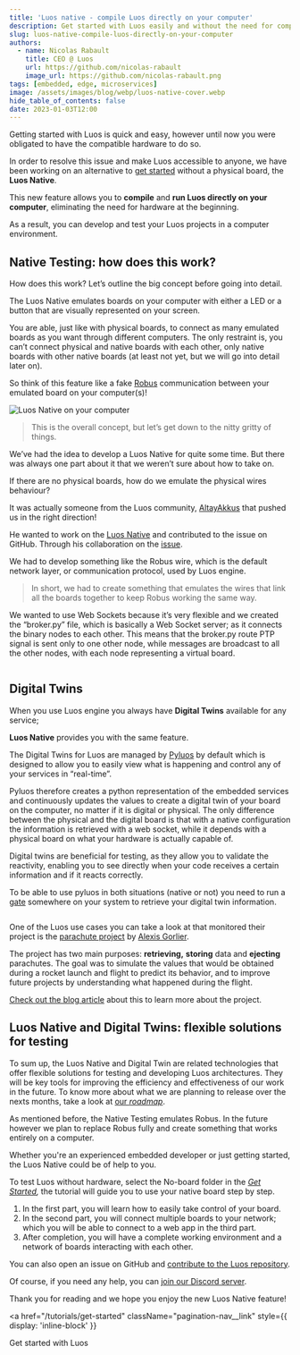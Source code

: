 ```yaml
---
title: 'Luos native - compile Luos directly on your computer'
description: Get started with Luos easily and without the need for compatible hardware. With Luos Native, you can learn and experiment with Luos technology without a physical board.
slug: luos-native-compile-luos-directly-on-your-computer
authors:
  - name: Nicolas Rabault
    title: CEO @ Luos
    url: https://github.com/nicolas-rabault
    image_url: https://github.com/nicolas-rabault.png
tags: [embedded, edge, microservices]
image: /assets/images/blog/webp/luos-native-cover.webp
hide_table_of_contents: false
date: 2023-01-03T12:00
---
```



Getting started with Luos is quick and easy, however until now you were obligated to have the compatible hardware to do so.

In order to resolve this issue and make Luos accessible to anyone, we have been working on an alternative to [get started](/tutorials/get-started) without a physical board, the **Luos Native**.

This new feature allows you to **compile** and **run Luos directly on your computer**, eliminating the need for hardware at the beginning.

As a result, you can develop and test your Luos projects in a computer environment.

<!--truncate-->

## Native Testing: how does this work?

How does this work? Let’s outline the big concept before going into detail.

The Luos Native emulates boards on your computer with either a LED or a button that are visually represented on your screen.

You are able, just like with physical boards, to connect as many emulated boards as you want through different computers. The only restraint is, you can’t connect physical and native boards with each other, only native boards with other native boards (at least not yet, but we will go into detail later on).

So think of this feature like a fake [Robus](/docs/luos-technology/node/luos-hal#robus-hal) communication between your emulated board on your computer(s)!

![Luos Native on your computer](/assets/images/blog/native/luos-native-testing-environement.png)

> This is the overall concept, but let’s get down to the nitty gritty of things.

We’ve had the idea to develop a Luos Native for quite some time. But there was always one part about it that we weren’t sure about how to take on.

If there are no physical boards, how do we emulate the physical wires behaviour?

It was actually someone from the Luos community, <a href="https://github.com/AltayAkkus" rel="external nofollow">AltayAkkus</a> that pushed us in the right direction!

He wanted to work on the [Luos Native](/docs/luos-technology/node/luos) and contributed to the issue on GitHub. Through his collaboration on the <a href="https://github.com/Luos-io/luos_engine/issues/292" rel="external nofollow">issue</a>.

We had to develop something like the Robus wire, which is the default network layer, or communication protocol, used by Luos engine.

> In short, we had to create something that emulates the wires that link all the boards together to keep Robus working the same way.

We wanted to use Web Sockets because it’s very flexible and we created the “broker.py” file, which is basically a Web Socket server; as it connects the binary nodes to each other. This means that the broker.py route PTP signal is sent only to one other node, while messages are broadcast to all the other nodes, with each node representing a virtual board.

<div align="center">
  <Image
    sources={{
      light: '/assets/images/blog/native/luos-native-broker-py.svg',
      dark: '/assets/images/blog/native/luos-native-broker-py-dark.svg',
    }}
  />
</div>

## Digital Twins

When you use Luos engine you always have **Digital Twins** available for any service;

**Luos Native** provides you with the same feature.

The Digital Twins for Luos are managed by [Pyluos](/docs/integrations/pyluos) by default which is designed to allow you to easily view what is happening and control any of your services in “real-time”.

Pyluos therefore creates a python representation of the embedded services and continuously updates the values to create a digital twin of your board on the computer, no matter if it is digital or physical. The only difference between the physical and the digital board is that with a native configuration the information is retrieved with a web socket, while it depends with a physical board on what your hardware is actually capable of.

Digital twins are beneficial for testing, as they allow you to validate the reactivity, enabling you to see directly when your code receives a certain information and if it reacts correctly.

To be able to use pyluos in both situations (native or not) you need to run a [gate](/docs/tools/gate) somewhere on your system to retrieve your digital twin information.

<div align="center">
  <Image
    sources={{
      light: '/assets/images/blog/native/luos-native-digital-twin.svg',
      dark: '/assets/images/blog/native/luos-native-digital-twin-dark.svg',
    }}
  />
</div>

One of the Luos use cases you can take a look at that monitored their project is the [parachute project](/blog/how-to-develop-iot-edge-and-embedded-projects-easier) by <a href="https://github.com/alexgorlier" rel="external nofollow">Alexis Gorlier</a>.

The project has two main purposes: **retrieving,** **storing** data and **ejecting** parachutes. The goal was to simulate the values that would be obtained during a rocket launch and flight to predict its behavior, and to improve future projects by understanding what happened during the flight.

[Check out the blog article](/blog/how-to-develop-iot-edge-and-embedded-projects-easier) about this to learn more about the project.

## Luos Native and Digital Twins: flexible solutions for testing

To sum up, the Luos Native and Digital Twin are related technologies that offer flexible solutions for testing and developing Luos architectures. They will be key tools for improving the efficiency and effectiveness of our work in the future. To know more about what we are planning to release over the nexts months, take a look at [our _roadmap_](https://www.luos.io/roadmap).

As mentioned before, the Native Testing emulates Robus. In the future however we plan to replace Robus fully and create something that works entirely on a computer.

Whether you're an experienced embedded developer or just getting started, the Luos Native could be of help to you.

To test Luos without hardware, select the No-board folder in the _[Get Started](/tutorials/get-started),_ the tutorial will guide you to use your native board step by step.

1. In the first part, you will learn how to easily take control of your board.
2. In the second part, you will connect multiple boards to your network; which you will be able to connect to a web app in the third part.
3. After completion, you will have a complete working environment and a network of boards interacting with each other.

You can also open an issue on GitHub and <a href="https://github.com/Luos-io/luos_engine" rel="external nofollow">contribute to the Luos repository</a>.

Of course, if you need any help, you can <a href="https://discord.gg/luos-community-902486791658041364" rel="external nofollow">join our Discord server</a>.

Thank you for reading and we hope you enjoy the new Luos Native feature!

<a
  href="/tutorials/get-started"
  className="pagination-nav__link"
  style={{ display: 'inline-block' }}
>
  Get started with Luos
</a>
